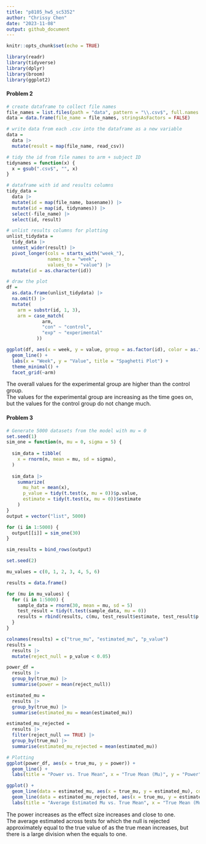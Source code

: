 ```yaml
---
title: "p8105_hw5_sc5352"
author: "Chrissy Chen"
date: "2023-11-08"
output: github_document
---
```


```r
knitr::opts_chunk$set(echo = TRUE)
```


```r
library(readr)
library(tidyverse)
library(dplyr)
library(broom)
library(ggplot2)
```

#### Problem 2

```r
# create dataframe to collect file names
file_names = list.files(path = "data", pattern = "\\.csv$", full.names = TRUE)
data = data.frame(file_name = file_names, stringsAsFactors = FALSE)

# write data from each .csv into the dataframe as a new variable
data = 
  data |>
  mutate(result = map(file_name, read_csv))

# tidy the id from file names to arm + subject ID
tidynames = function(x) {
  x = gsub(".csv$", "", x)
}

# dataframe with id and results columns
tidy_data = 
  data |>
  mutate(id = map(file_name, basename)) |>
  mutate(id = map(id, tidynames)) |>
  select(-file_name) |>
  select(id, result) 

# unlist results columns for plotting
unlist_tidydata = 
  tidy_data |>
  unnest_wider(result) |>
  pivot_longer(cols = starts_with("week_"), 
               names_to = "week",
               values_to = "value") |>
  mutate(id = as.character(id))

# draw the plot
df = 
  as.data.frame(unlist_tidydata) |>
  na.omit() |>
  mutate(
    arm = substr(id, 1, 3),
    arm = case_match(
             arm,
             "con" ~ "control",
             "exp" ~ "experimental"
           ))

ggplot(df, aes(x = week, y = value, group = as.factor(id), color = as.factor(id))) +
  geom_line() +
  labs(x = "Week", y = "Value", title = "Spaghetti Plot") +
  theme_minimal() +
  facet_grid(~arm)
```
The overall values for the experimental group are higher than the control group.  
The values for the experimental group are increasing as the time goes on, but the values for the control group do not change much.  

#### Problem 3

```r
# Generate 5000 datasets from the model with mu = 0
set.seed(1)
sim_one = function(n, mu = 0, sigma = 5) {
  
  sim_data = tibble(
    x = rnorm(n, mean = mu, sd = sigma),
  )
  
  sim_data |> 
    summarize(
      mu_hat = mean(x),
      p_value = tidy(t.test(x, mu = 0))$p.value,
      estimate = tidy(t.test(x, mu = 0))$estimate
    )
}
output = vector("list", 5000)

for (i in 1:5000) {
  output[[i]] = sim_one(30)
}

sim_results = bind_rows(output)
```

```r
set.seed(2)

mu_values = c(0, 1, 2, 3, 4, 5, 6)

results = data.frame()

for (mu in mu_values) {
  for (i in 1:5000) {
    sample_data = rnorm(30, mean = mu, sd = 5)
    test_result = tidy(t.test(sample_data, mu = 0))
    results = rbind(results, c(mu, test_result$estimate, test_result$p.value))
  }
}

colnames(results) = c("true_mu", "estimated_mu", "p_value")
results =
  results |>
  mutate(reject_null = p_value < 0.05)

power_df = 
  results |>
  group_by(true_mu) |>
  summarise(power = mean(reject_null))

estimated_mu = 
  results |>
  group_by(true_mu) |>
  summarise(estimated_mu = mean(estimated_mu))

estimated_mu_rejected = 
  results |>
  filter(reject_null == TRUE) |>
  group_by(true_mu) |>
  summarise(estimated_mu_rejected = mean(estimated_mu))

# Plotting
ggplot(power_df, aes(x = true_mu, y = power)) + 
  geom_line() +
  labs(title = "Power vs. True Mean", x = "True Mean (Mu)", y = "Power")

ggplot() + 
  geom_line(data = estimated_mu, aes(x = true_mu, y = estimated_mu), color = "blue") +
  geom_line(data = estimated_mu_rejected, aes(x = true_mu, y = estimated_mu_rejected), color = "red") +
  labs(title = "Average Estimated Mu vs. True Mean", x = "True Mean (Mu)", y = "Average Estimated Mu")
```
The power increases as the effect size increases and close to one.  
The average estimated \mu across tests for which the null is rejected approximately equal to the true value of \mu as the true mean increases, but there is a large division when the \mu equals to one.  
